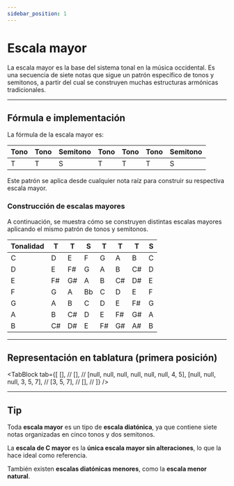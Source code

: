 ```yaml
---
sidebar_position: 1
---
```



# Escala mayor

La escala mayor es la base del sistema tonal en la música occidental. Es una secuencia de siete notas que sigue un patrón específico de tonos y semitonos, a partir del cual se construyen muchas estructuras armónicas tradicionales.

---

## Fórmula e implementación

La fórmula de la escala mayor es:

| Tono | Tono | Semitono | Tono | Tono | Tono | Semitono |
| ---- | ---- | -------- | ---- | ---- | ---- | -------- |
| T    | T    | S        | T    | T    | T    | S        |

Este patrón se aplica desde cualquier nota raíz para construir su respectiva escala mayor.

### Construcción de escalas mayores

A continuación, se muestra cómo se construyen distintas escalas mayores aplicando el mismo patrón de tonos y semitonos.

| Tonalidad | T   | T   | S   | T   | T   | T   | S   |
| --------- | --- | --- | --- | --- | --- | --- | --- |
| C         | D   | E   | F   | G   | A   | B   | C   |
| D         | E   | F#  | G   | A   | B   | C#  | D   |
| E         | F#  | G#  | A   | B   | C#  | D#  | E   |
| F         | G   | A   | Bb  | C   | D   | E   | F   |
| G         | A   | B   | C   | D   | E   | F#  | G   |
| A         | B   | C#  | D   | E   | F#  | G#  | A   |
| B         | C#  | D#  | E   | F#  | G#  | A#  | B   |

---

## Representación en tablatura (primera posición)

<TabBlock
  tab={[
    [], //
    [], //
    [null, null, null, null, null, null, 4, 5],
    [null, null, null, 3, 5, 7], //
    [3, 5, 7], //
    [], //
  ]}
/>

---

## Tip

Toda **escala mayor** es un tipo de **escala diatónica**, ya que contiene siete notas organizadas en cinco tonos y dos semitonos.

La **escala de C mayor** es la **única escala mayor sin alteraciones**, lo que la hace ideal como referencia.

También existen **escalas diatónicas menores**, como la **escala menor natural**.
